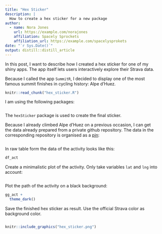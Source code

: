 ```yaml
---
title: "Hex Sticker"
description: |
  How to create a hex sticker for a new package
author:
  - name: Nora Jones 
    url: https://example.com/norajones
    affiliation: Spacely Sprockets
    affiliation_url: https://example.com/spacelysprokets
date: "`r Sys.Date()`"
output: distill::distill_article
---
```


In this post,
I want to describe how I created a hex sticker for one of my shiny apps.
The app itself lets users interactively explore their Strava data.

Because I called the app `SummitR`, I decided to display one of the most famous
summit finishes in cycling history: Alpe d'Huez.

```r
knitr::read_chunk("hex_sticker.R")
```

I am using the following packages:

```r
```

The `hexSticker` package is used to create the final sticker.

Because I already climbed Alpe d'Huez on a previous occasion, I can get the data
already prepared from a private github repository. The data in the corresponding
repository is organised as a [pin](https://github.com/rstudio/pins):

```r
```

In raw table form the data of the activity looks like this:

```r
df_act 
```

Create a minimalistic plot of the activity. Only take variables `lat` and `lng`
into account:

```r
```

Plot the path of the activity on a black background:

```r
gg_act +
  theme_dark()
```

Save the finished hex sticker as result. Use the official Strava color as
background color.

```r
```

```r
knitr::include_graphics("hex_sticker.png")
```

